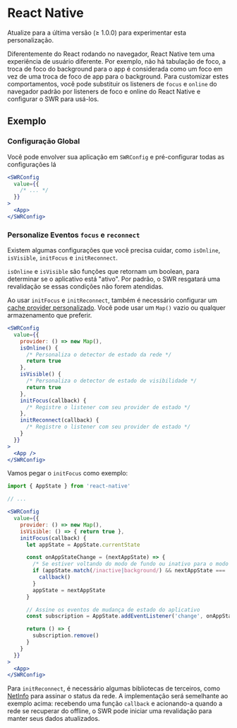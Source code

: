 
# React Native

<Callout>
Atualize para a última versão (≥ 1.0.0) para experimentar esta personalização.

</Callout>

Diferentemente do React rodando no navegador, React Native tem uma experiência de usuário diferente. Por exemplo, não há tabulação de foco, a troca de foco do background para o app é considerada como um foco em vez de uma troca de foco de app para o background.
Para customizar estes comportamentos, você pode substituir os listeners de `focus` e `online` do navegador padrão por listeners de foco e online do React Native e configurar o SWR para usá-los.

## Exemplo

### Configuração Global

Você pode envolver sua aplicação em `SWRConfig` e pré-configurar todas as configurações lá

```jsx
<SWRConfig
  value={{
    /* ... */
  }}
>
  <App>
</SWRConfig>
```

### Personalize Eventos `focus` e `reconnect`

Existem algumas configurações que você precisa cuidar, como `isOnline`, `isVisible`, `initFocus` e `initReconnect`.

`isOnline` e `isVisible` são funções que retornam um boolean, para determinar se o aplicativo está "ativo". Por padrão, o SWR resgatará uma revalidação se essas condições não forem atendidas.

Ao usar `initFocus` e `initReconnect`, também é necessário configurar um [cache provider personalizado](/docs/advanced/cache). Você pode usar um `Map()` vazio ou qualquer armazenamento que preferir.

```jsx
<SWRConfig
  value={{
    provider: () => new Map(),
    isOnline() {
      /* Personaliza o detector de estado da rede */
      return true
    },
    isVisible() {
      /* Personaliza o detector de estado de visibilidade */
      return true
    },
    initFocus(callback) {
      /* Registre o listener com seu provider de estado */
    },
    initReconnect(callback) {
      /* Registre o listener com seu provider de estado */
    }
  }}
>
  <App />
</SWRConfig>
```

Vamos pegar o `initFocus` como exemplo:

```jsx
import { AppState } from 'react-native'

// ...

<SWRConfig
  value={{
    provider: () => new Map(),
    isVisible: () => { return true },
    initFocus(callback) {
      let appState = AppState.currentState

      const onAppStateChange = (nextAppState) => {
        /* Se estiver voltando do modo de fundo ou inativo para o modo ativo */
        if (appState.match(/inactive|background/) && nextAppState === 'active') {
          callback()
        }
        appState = nextAppState
      }

      // Assine os eventos de mudança de estado do aplicativo
      const subscription = AppState.addEventListener('change', onAppStateChange)

      return () => {
        subscription.remove()
      }
    }
  }}
>
  <App>
</SWRConfig>
```

Para `initReconnect`, é necessário algumas bibliotecas de terceiros, como [NetInfo](https://github.com/react-native-netinfo/react-native-netinfo) para assinar o status da rede. A implementação será semelhante ao exemplo acima: recebendo uma função `callback` e acionando-a quando a rede se recuperar do offline, o SWR pode iniciar uma revalidação para manter seus dados atualizados.
